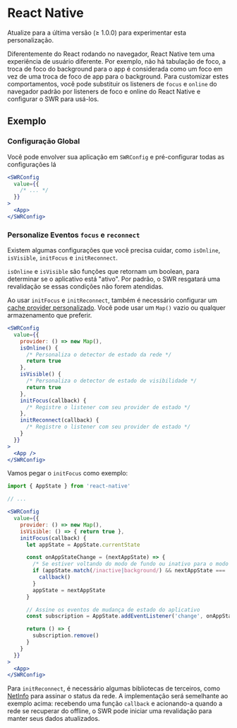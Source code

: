 
# React Native

<Callout>
Atualize para a última versão (≥ 1.0.0) para experimentar esta personalização.

</Callout>

Diferentemente do React rodando no navegador, React Native tem uma experiência de usuário diferente. Por exemplo, não há tabulação de foco, a troca de foco do background para o app é considerada como um foco em vez de uma troca de foco de app para o background.
Para customizar estes comportamentos, você pode substituir os listeners de `focus` e `online` do navegador padrão por listeners de foco e online do React Native e configurar o SWR para usá-los.

## Exemplo

### Configuração Global

Você pode envolver sua aplicação em `SWRConfig` e pré-configurar todas as configurações lá

```jsx
<SWRConfig
  value={{
    /* ... */
  }}
>
  <App>
</SWRConfig>
```

### Personalize Eventos `focus` e `reconnect`

Existem algumas configurações que você precisa cuidar, como `isOnline`, `isVisible`, `initFocus` e `initReconnect`.

`isOnline` e `isVisible` são funções que retornam um boolean, para determinar se o aplicativo está "ativo". Por padrão, o SWR resgatará uma revalidação se essas condições não forem atendidas.

Ao usar `initFocus` e `initReconnect`, também é necessário configurar um [cache provider personalizado](/docs/advanced/cache). Você pode usar um `Map()` vazio ou qualquer armazenamento que preferir.

```jsx
<SWRConfig
  value={{
    provider: () => new Map(),
    isOnline() {
      /* Personaliza o detector de estado da rede */
      return true
    },
    isVisible() {
      /* Personaliza o detector de estado de visibilidade */
      return true
    },
    initFocus(callback) {
      /* Registre o listener com seu provider de estado */
    },
    initReconnect(callback) {
      /* Registre o listener com seu provider de estado */
    }
  }}
>
  <App />
</SWRConfig>
```

Vamos pegar o `initFocus` como exemplo:

```jsx
import { AppState } from 'react-native'

// ...

<SWRConfig
  value={{
    provider: () => new Map(),
    isVisible: () => { return true },
    initFocus(callback) {
      let appState = AppState.currentState

      const onAppStateChange = (nextAppState) => {
        /* Se estiver voltando do modo de fundo ou inativo para o modo ativo */
        if (appState.match(/inactive|background/) && nextAppState === 'active') {
          callback()
        }
        appState = nextAppState
      }

      // Assine os eventos de mudança de estado do aplicativo
      const subscription = AppState.addEventListener('change', onAppStateChange)

      return () => {
        subscription.remove()
      }
    }
  }}
>
  <App>
</SWRConfig>
```

Para `initReconnect`, é necessário algumas bibliotecas de terceiros, como [NetInfo](https://github.com/react-native-netinfo/react-native-netinfo) para assinar o status da rede. A implementação será semelhante ao exemplo acima: recebendo uma função `callback` e acionando-a quando a rede se recuperar do offline, o SWR pode iniciar uma revalidação para manter seus dados atualizados.
